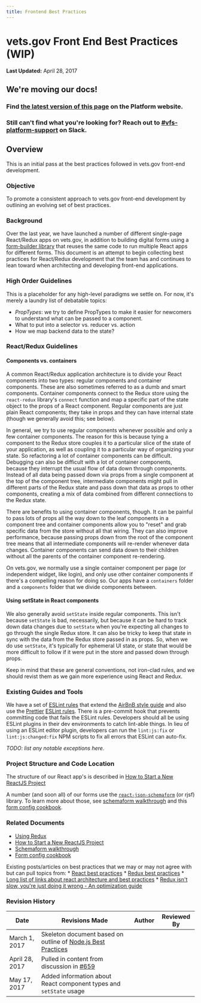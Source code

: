 ```yaml
---
title: Frontend Best Practices
---
```


# vets.gov Front End Best Practices (WIP)

**Last Updated:** April 28, 2017

<div class="deprecation-message">
    <h2>We're moving our docs!</h2>
    <h3>Find <a href="https://depo-platform-documentation.scrollhelp.site/developer-docs/Best-practices.1824489781.html">the latest version of this page</a> on the Platform website.</h3>
    <h3>Still can't find what you're looking for? Reach out to <a href="https://dsva.slack.com/archives/CBU0KDSB1">#vfs-platform-support</a> on Slack.</h3>
</div>

## Overview
This is an initial pass at the best practices followed in vets.gov front-end development.

### Objective
To promote a consistent approach to vets.gov front-end development by outlining an evolving set of best practices.

### Background
Over the last year, we have launched a number of different single-page React/Redux apps on vets.gov, in addition to building digital forms using a [form-builder library](https://github.com/mozilla-services/react-jsonschema-form) that reuses the same code to run multiple React apps for different forms. This document is an attempt to begin collecting best practices for React/Redux development that the team has and continues to lean toward when architecting and developing front-end applications.

### High Order Guidelines

This is a placeholder for any high-level paradigms we settle on. For now, it's merely a laundry list of debatable topics:
  - *PropTypes*: we try to define PropTypes to make it easier for newcomers to understand what can be passed to a component.
  - What to put into a selector vs. reducer vs. action
  - How we map backend data to the state?

### React/Redux Guidelines

#### Components vs. containers

A common React/Redux application architecture is to divide your React components into two types: regular components and container components. These are also sometimes referred to as a dumb and smart components. Container components connect to the Redux store using the `react-redux` library's `connect` function and map a specific part of the state object to the props of a React component. Regular components are just plain React components; they take in props and they can have internal state (though we generally avoid this; see below).

In general, we try to use regular components whenever possible and only a few container components. The reason for this is because tying a component to the Redux store couples it to a particular slice of the state of your application, as well as coupling it to a particular way of organizing your state. So refactoring a lot of container components can be difficult. Debugging can also be difficult with a lot of container components, because they interrupt the usual flow of data down through components. Instead of all data being passed down via props from a single component at the top of the component tree, intermediate components might pull in different parts of the Redux state and pass down that data as props to other components, creating a mix of data combined from different connections to the Redux state.

There are benefits to using container components, though. It can be painful to pass lots of props all the way down to the leaf components in a component tree and container components allow you to "reset" and grab specific data from the store without all that wiring. They can also improve performance, because passing props down from the root of the component tree means that all intermediate components will re-render whenever data changes. Container components can send data down to their children without all the parents of the container component re-rendering.

On vets.gov, we normally use a single container component per page (or independent widget, like login), and only use other container components if there's a compelling reason for doing so. Our apps have a `containers` folder and a `components` folder that we divide components between.

#### Using setState in React components

We also generally avoid `setState` inside regular components. This isn't because `setState` is bad, necessarily, but because it can be hard to track down data changes due to `setState` when you're expecting all changes to go through the single Redux store. It can also be tricky to keep that state in sync with the data from the Redux store passed in as props. So, when we do use `setState`, it's typically for ephemeral UI state, or state that would be more difficult to follow if it were put in the store and passed down through props.

Keep in mind that these are general conventions, not iron-clad rules, and we should revist them as we gain more experience using React and Redux.

### Existing Guides and Tools

We have a set of [ESLint rules](https://github.com/department-of-veterans-affairs/vets-website/blob/master/.eslintrc) that extend the [AirBnB style guide](https://github.com/airbnb/javascript) and also use the [Prettier](https://prettier.io) [ESLint rules](https://prettier.io/docs/en/eslint.html). There is a pre-commit hook that prevents committing code that fails the ESLint rules. Developers should all be using ESLint plugins in their dev environments to catch lint-able things. In lieu of using an ESLint editor plugin, developers can run the `lint:js:fix` or `lint:js:changed:fix` NPM scripts to fix all errors that ESLint can auto-fix.

_TODO: list any notable exceptions here._

### Project Structure and Code Location

The structure of our React app's is described in [How to Start a New ReactJS Project](https://github.com/department-of-veterans-affairs/vets-website/blob/master/docs/StartANewReactApp.md)

A number (and soon all) of our forms use the [`react-json-schemaform`](https://github.com/mozilla-services/react-jsonschema-form) (or rjsf) library. To learn more about those, see [schemaform walkthrough](https://github.com/department-of-veterans-affairs/vets-website/blob/master/docs/schemaform/walkthrough.md) and this [form config cookbook](https://github.com/department-of-veterans-affairs/vets-website/blob/master/docs/schemaform/form-config.md).

### Related Documents

  * [Using Redux](/Work%20Practices/Engineering/DocumentedDecisions/Redux.md)
  * [How to Start a New ReactJS Project](https://github.com/department-of-veterans-affairs/vets-website/blob/master/docs/StartANewReactApp.md)
  * [Schemaform walkthrough](https://github.com/department-of-veterans-affairs/vets-website/blob/master/docs/schemaform/walkthrough.md)
  * [Form config cookbook](https://github.com/department-of-veterans-affairs/vets-website/blob/master/docs/schemaform/form-config.md)

  Existing posts/articles on best practices that we may or may not agree with but can pull topics from:
    * [React best practices](https://medium.com/@nesbtesh/react-best-practices-a76fd0fbef21)
    * [Redux best practices](https://medium.com/lexical-labs-engineering/redux-best-practices-64d59775802e)
    * [Long list of links about react architecture and best practices](https://github.com/markerikson/react-redux-links/blob/master/react-architecture.md)
    * [Redux isn't slow, you're just doing it wrong - An optimization guide](https://reactrocket.com/post/react-redux-optimization/)

### Revision History

Date | Revisions Made | Author | Reviewed By
-----|----------------|--------|--------------
March 1, 2017 | Skeleton document based on outline of [Node.js Best Practices](Javascript/Node.js.md)
April 28, 2017 | Pulled in content from discussion in [#659](https://github.com/department-of-veterans-affairs/vets.gov-team/issues/659)
May 17, 2017 | Added information about React component types and `setState` usage
